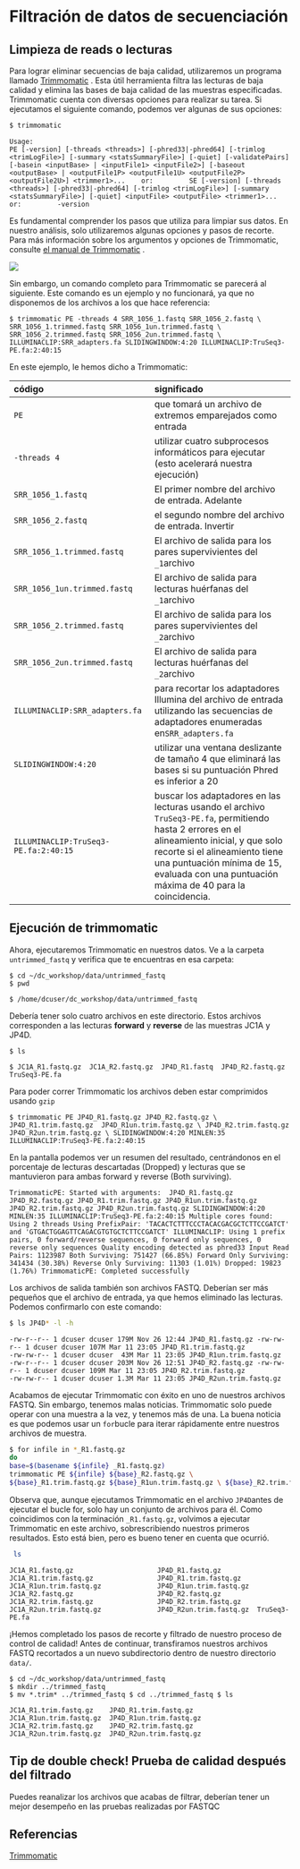 # Filtración de datos de secuenciación

## Limpieza de reads o lecturas

Para lograr eliminar secuencias de baja calidad, utilizaremos un programa llamado [Trimmomatic](http://www.usadellab.org/cms/?page=trimmomatic) . Esta útil herramienta filtra las lecturas de baja calidad y elimina las bases de baja calidad de las muestras especificadas. Trimmomatic cuenta con diversas opciones para realizar su tarea. Si ejecutamos el siguiente comando, podemos ver algunas de sus opciones:

``` bash
$ trimmomatic
```

```         
Usage:         
PE [-version] [-threads <threads>] [-phred33|-phred64] [-trimlog <trimLogFile>] [-summary <statsSummaryFile>] [-quiet] [-validatePairs] [-basein <inputBase> | <inputFile1> <inputFile2>] [-baseout <outputBase> | <outputFile1P> <outputFile1U> <outputFile2P> <outputFile2U>] <trimmer1>...    or:         SE [-version] [-threads <threads>] [-phred33|-phred64] [-trimlog <trimLogFile>] [-summary <statsSummaryFile>] [-quiet] <inputFile> <outputFile> <trimmer1>...    or:         -version
```

Es fundamental comprender los pasos que utiliza para limpiar sus datos. En nuestro análisis, solo utilizaremos algunas opciones y pasos de recorte. Para más información sobre los argumentos y opciones de Trimmomatic, consulte [el manual de Trimmomatic](http://www.usadellab.org/cms/uploads/supplementary/Trimmomatic/TrimmomaticManual_V0.32.pdf) .

![](figures/03-03-01.png){fig-align="center"}

Sin embargo, un comando completo para Trimmomatic se parecerá al siguiente. Este comando es un ejemplo y no funcionará, ya que no disponemos de los archivos a los que hace referencia:

```         
$ trimmomatic PE -threads 4 SRR_1056_1.fastq SRR_1056_2.fastq \               SRR_1056_1.trimmed.fastq SRR_1056_1un.trimmed.fastq \               SRR_1056_2.trimmed.fastq SRR_1056_2un.trimmed.fastq \               ILLUMINACLIP:SRR_adapters.fa SLIDINGWINDOW:4:20 ILLUMINACLIP:TruSeq3-PE.fa:2:40:15
```

En este ejemplo, le hemos dicho a Trimmomatic:

| código | significado |
|:---|:---|
| `PE` | que tomará un archivo de extremos emparejados como entrada |
| `-threads 4` | utilizar cuatro subprocesos informáticos para ejecutar (esto acelerará nuestra ejecución) |
| `SRR_1056_1.fastq` | El primer nombre del archivo de entrada. Adelante |
| `SRR_1056_2.fastq` | el segundo nombre del archivo de entrada. Invertir |
| `SRR_1056_1.trimmed.fastq` | El archivo de salida para los pares supervivientes del `_1`archivo |
| `SRR_1056_1un.trimmed.fastq` | El archivo de salida para lecturas huérfanas del `_1`archivo |
| `SRR_1056_2.trimmed.fastq` | El archivo de salida para los pares supervivientes del `_2`archivo |
| `SRR_1056_2un.trimmed.fastq` | El archivo de salida para lecturas huérfanas del `_2`archivo |
| `ILLUMINACLIP:SRR_adapters.fa` | para recortar los adaptadores Illumina del archivo de entrada utilizando las secuencias de adaptadores enumeradas en`SRR_adapters.fa` |
| `SLIDINGWINDOW:4:20` | utilizar una ventana deslizante de tamaño 4 que eliminará las bases si su puntuación Phred es inferior a 20 |
| `ILLUMINACLIP:TruSeq3-PE.fa:2:40:15` |  buscar los adaptadores en las lecturas usando el archivo `TruSeq3-PE.fa`, permitiendo hasta 2 errores en el alineamiento inicial, y que solo recorte si el alineamiento tiene una puntuación mínima de 15, evaluada con una puntuación máxima de 40 para la coincidencia. |

## Ejecución de trimmomatic

Ahora, ejecutaremos Trimmomatic en nuestros datos. Ve a la carpeta `untrimmed_fastq` y verifica que te encuentras en esa carpeta:

```         
$ cd ~/dc_workshop/data/untrimmed_fastq 
$ pwd 
```

```         
$ /home/dcuser/dc_workshop/data/untrimmed_fastq 
```

Debería tener solo cuatro archivos en este directorio. Estos archivos corresponden a las lecturas **forward** y **reverse** de las muestras JC1A y JP4D.

```         
$ ls 
```

```         
$ JC1A_R1.fastq.gz  JC1A_R2.fastq.gz  JP4D_R1.fastq  JP4D_R2.fastq.gz  TruSeq3-PE.fa 
```

Para poder correr Trimmomatic los archivos deben estar comprimidos usando `gzip`

```         
$ trimmomatic PE JP4D_R1.fastq.gz JP4D_R2.fastq.gz \ JP4D_R1.trim.fastq.gz  JP4D_R1un.trim.fastq.gz \ JP4D_R2.trim.fastq.gz  JP4D_R2un.trim.fastq.gz \ SLIDINGWINDOW:4:20 MINLEN:35 ILLUMINACLIP:TruSeq3-PE.fa:2:40:15 
```

En la pantalla podemos ver un resumen del resultado, centrándonos en el porcentaje de lecturas descartadas (Dropped) y lecturas que se mantuvieron para ambas forward y reverse (Both surviving).

```         
TrimmomaticPE: Started with arguments:  JP4D_R1.fastq.gz JP4D_R2.fastq.gz JP4D_R1.trim.fastq.gz JP4D_R1un.trim.fastq.gz JP4D_R2.trim.fastq.gz JP4D_R2un.trim.fastq.gz SLIDINGWINDOW:4:20 MINLEN:35 ILLUMINACLIP:TruSeq3-PE.fa:2:40:15 Multiple cores found: Using 2 threads Using PrefixPair: 'TACACTCTTTCCCTACACGACGCTCTTCCGATCT' and 'GTGACTGGAGTTCAGACGTGTGCTCTTCCGATCT' ILLUMINACLIP: Using 1 prefix pairs, 0 forward/reverse sequences, 0 forward only sequences, 0 reverse only sequences Quality encoding detected as phred33 Input Read Pairs: 1123987 Both Surviving: 751427 (66.85%) Forward Only Surviving: 341434 (30.38%) Reverse Only Surviving: 11303 (1.01%) Dropped: 19823 (1.76%) TrimmomaticPE: Completed successfully
```

Los archivos de salida también son archivos FASTQ. Deberían ser más pequeños que el archivo de entrada, ya que hemos eliminado las lecturas. Podemos confirmarlo con este comando:

``` bash
$ ls JP4D* -l -h 
```

```         
-rw-r--r-- 1 dcuser dcuser 179M Nov 26 12:44 JP4D_R1.fastq.gz -rw-rw-r-- 1 dcuser dcuser 107M Mar 11 23:05 JP4D_R1.trim.fastq.gz 
-rw-rw-r-- 1 dcuser dcuser  43M Mar 11 23:05 JP4D_R1un.trim.fastq.gz 
-rw-r--r-- 1 dcuser dcuser 203M Nov 26 12:51 JP4D_R2.fastq.gz -rw-rw-r-- 1 dcuser dcuser 109M Mar 11 23:05 JP4D_R2.trim.fastq.gz 
-rw-rw-r-- 1 dcuser dcuser 1.3M Mar 11 23:05 JP4D_R2un.trim.fastq.gz
```

Acabamos de ejecutar Trimmomatic con éxito en uno de nuestros archivos FASTQ. Sin embargo, tenemos malas noticias. Trimmomatic solo puede operar con una muestra a la vez, y tenemos más de una. La buena noticia es que podemos usar un `for`bucle para iterar rápidamente entre nuestros archivos de muestra.

``` bash
$ for infile in *_R1.fastq.gz 
do 
base=$(basename ${infile} _R1.fastq.gz) 
trimmomatic PE ${infile} ${base}_R2.fastq.gz \ 
${base}_R1.trim.fastq.gz ${base}_R1un.trim.fastq.gz \ ${base}_R2.trim.fastq.gz ${base}_R2un.trim.fastq.gz \ SLIDINGWINDOW:4:20 MINLEN:35 ILLUMINACLIP:TruSeq3-PE.fa:2:40:15 done 
```

Observa que, aunque ejecutamos Trimmomatic en el archivo `JP4D`antes de ejecutar el bucle for, solo hay un conjunto de archivos para él. Como coincidimos con la terminación `_R1.fastq.gz`, volvimos a ejecutar Trimmomatic en este archivo, sobrescribiendo nuestros primeros resultados. Esto está bien, pero es bueno tener en cuenta que ocurrió.

``` bash
 ls 
```

```         
JC1A_R1.fastq.gz                     JP4D_R1.fastq.gz         JC1A_R1.trim.fastq.gz                JP4D_R1.trim.fastq.gz    JC1A_R1un.trim.fastq.gz              JP4D_R1un.trim.fastq.gz  JC1A_R2.fastq.gz                     JP4D_R2.fastq.gz         JC1A_R2.trim.fastq.gz                JP4D_R2.trim.fastq.gz    JC1A_R2un.trim.fastq.gz              JP4D_R2un.trim.fastq.gz  TruSeq3-PE.fa  
```

¡Hemos completado los pasos de recorte y filtrado de nuestro proceso de control de calidad! Antes de continuar, transfiramos nuestros archivos FASTQ recortados a un nuevo subdirectorio dentro de nuestro directorio `data/`.

```         
$ cd ~/dc_workshop/data/untrimmed_fastq 
$ mkdir ../trimmed_fastq 
$ mv *.trim* ../trimmed_fastq $ cd ../trimmed_fastq $ ls 
```

```         
JC1A_R1.trim.fastq.gz    JP4D_R1.trim.fastq.gz                 JC1A_R1un.trim.fastq.gz  JP4D_R1un.trim.fastq.gz               JC1A_R2.trim.fastq.gz    JP4D_R2.trim.fastq.gz                 JC1A_R2un.trim.fastq.gz  JP4D_R2un.trim.fastq.gz  
```

::: callout-important
## Tip de double check! Prueba de calidad después del filtrado

Puedes reanalizar los archivos que acabas de filtrar, deberían tener un mejor desempeño en las pruebas realizadas por FASTQC
:::

## Referencias

[Trimmomatic](http://www.usadellab.org/cms/?page=trimmomatic)
